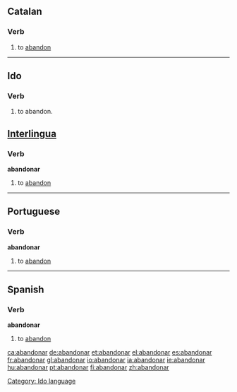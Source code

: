 ==Catalan==
===Verb===
# to [[abandon]]

----

==Ido==
===Verb===
# to abandon.
[[Category: Ido language]]


==[[Interlingua]]==
===Verb===
'''abandonar'''

# to [[abandon]]

----

==Portuguese==
===Verb===
'''abandonar'''

# to [[abandon]]

----

==Spanish==
===Verb===
'''abandonar'''

# to [[abandon]]

{{W.es.v.conj.ar|abandon}}

[[ca:abandonar]]
[[de:abandonar]]
[[et:abandonar]]
[[el:abandonar]]
[[es:abandonar]]
[[fr:abandonar]]
[[gl:abandonar]]
[[io:abandonar]]
[[ia:abandonar]]
[[ie:abandonar]]
[[hu:abandonar]]
[[pt:abandonar]]
[[fi:abandonar]]
[[zh:abandonar]]